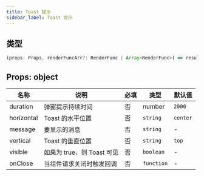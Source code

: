 ```yaml
---
title: Toast 提示
sidebar_label: Toast 提示
---
```


## 类型

```ts
(props: Props, renderFuncArr?: RenderFunc | Array<RenderFunc>) => result: RenderFunc
```

## Props: object

| 名称       | 说明                       | 必填 | 类型       | 默认值   |
| ---------- | -------------------------- | ---- | ---------- | -------- |
| duration   | 弹窗提示持续时间           | 否   | number     | `2000`   |
| horizontal | Toast 的水平位置           | 否   | `string`   | `center` |
| message    | 要显示的消息               | 否   | `string`   | -        |
| vertical   | Toast 的垂直位置           | 否   | `string`   | `top`    |
| visible    | 如果为 true，则 Toast 可见 | 否   | `boolean`  | -        |
| onClose    | 当组件请求关闭时触发回调   | 否   | `function` | -        |
